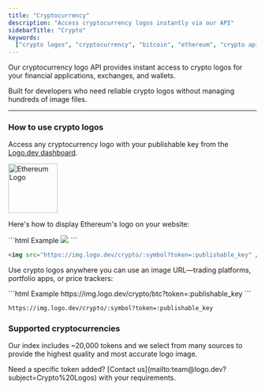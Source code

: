 ```yaml
---
title: "Cryptocurrency"
description: "Access cryptocurrency logos instantly via our API"
sidebarTitle: "Crypto"
keywords:
  ["crypto logos", "cryptocurrency", "bitcoin", "ethereum", "crypto api"]
---
```


Our cryptocurrency logo API provides instant access to crypto logos for your financial applications, exchanges, and wallets.

Built for developers who need reliable crypto logos without managing hundreds of image files.

---

### How to use crypto logos

Access any cryptocurrency logo with your publishable key from the [Logo.dev dashboard](https://www..logo.dev/dashboard).

<Frame caption="https://img.logo.dev/crypto/eth?token=:publishable_key">
  <img
    alt="Ethereum Logo"
    width="100"
    height="100"
    src="https://img.logo.dev/crypto/eth?token=live_6a1a28fd-6420-4492-aeb0-b297461d9de2&size=200"
  />
</Frame>

Here's how to display Ethereum's logo on your website:

<CodeGroup>
```html Example
<img src="https://img.logo.dev/crypto/eth?token=:publishable_key" />
```

```html Format
<img src="https://img.logo.dev/crypto/:symbol?token=:publishable_key" />
```

</CodeGroup>

Use crypto logos anywhere you can use an image URL—trading platforms, portfolio apps, or price trackers:

<CodeGroup>
```html Example
https://img.logo.dev/crypto/btc?token=:publishable_key
```

```html Format
https://img.logo.dev/crypto/:symbol?token=:publishable_key
```

</CodeGroup>

### Supported cryptocurrencies

Our index includes ~20,000 tokens and we select from many sources to provide the highest quality and most accurate logo image.

<Note>
  Need a specific token added? [Contact
  us](mailto:team@logo.dev?subject=Crypto%20Logos) with your requirements.
</Note>
